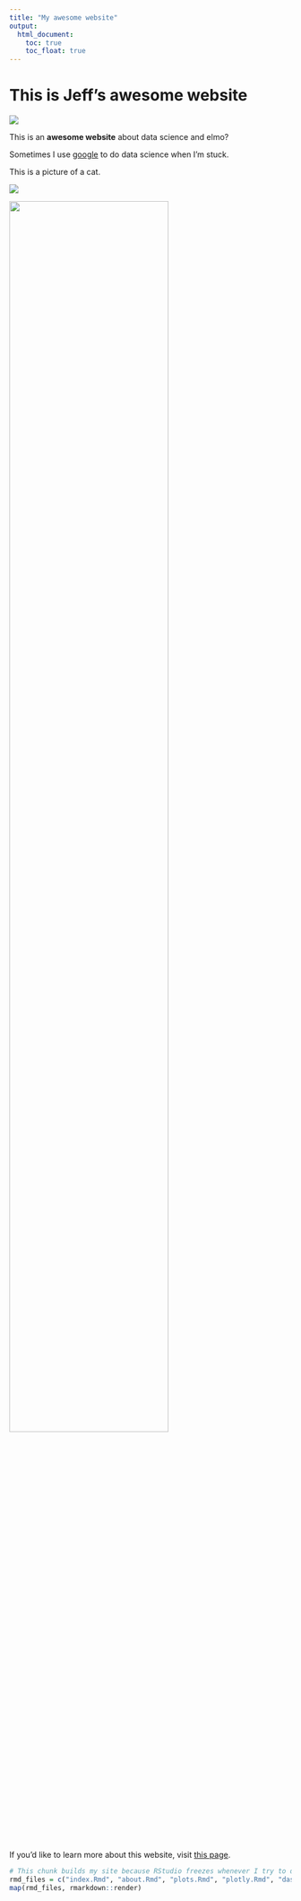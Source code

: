 ```yaml
---
title: "My awesome website"
output: 
  html_document:
    toc: true
    toc_float: true
---
```


# This is Jeff's awesome website

![](https://media.giphy.com/media/drXGoW1iudhKw/giphy.gif)

This is an **awesome website** about data science and elmo?

Sometimes I use [google](https://www.google.com/) to do data science when I'm stuck.

This is a picture of a cat.

![](images/cat.jpg)

<img src="images/cat.jpg" style="width:75%">

If you'd like to learn more about this website, visit [this page](about.html).

```r
# This chunk builds my site because RStudio freezes whenever I try to do it via the GUI
rmd_files = c("index.Rmd", "about.Rmd", "plots.Rmd", "plotly.Rmd", "dashboard.Rmd")
map(rmd_files, rmarkdown::render)
```

